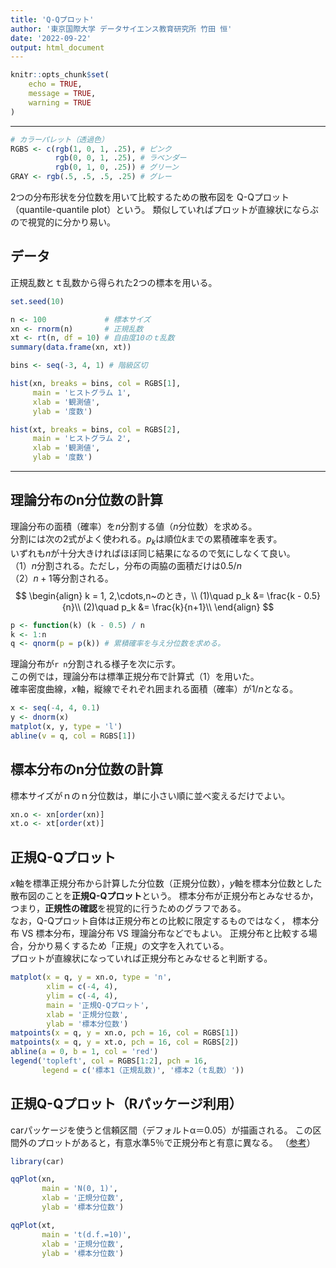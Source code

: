 ---
title: 'Q-Qプロット'
author: '東京国際大学 データサイエンス教育研究所 竹田 恒'
date: '2022-09-22'
output: html_document
---

```{r setup, include=FALSE}
knitr::opts_chunk$set(
	echo = TRUE,
	message = TRUE,
	warning = TRUE
)
```

------------------------------------------------------------------------

```{r echo=FALSE}
# カラーパレット（透過色）
RGBS <- c(rgb(1, 0, 1, .25), # ピンク
          rgb(0, 0, 1, .25), # ラベンダー
          rgb(0, 1, 0, .25)) # グリーン
GRAY <- rgb(.5, .5, .5, .25) # グレー
```

2つの分布形状を分位数を用いて比較するための散布図を
Q-Qプロット（quantile-quantile plot）という。
類似していればプロットが直線状にならぶので視覚的に分かり易い。

## データ

正規乱数とｔ乱数から得られた2つの標本を用いる。

```{r}
set.seed(10)

n <- 100             # 標本サイズ
xn <- rnorm(n)       # 正規乱数
xt <- rt(n, df = 10) # 自由度10のｔ乱数
summary(data.frame(xn, xt))
```

```{r}
bins <- seq(-3, 4, 1) # 階級区切

hist(xn, breaks = bins, col = RGBS[1], 
     main = 'ヒストグラム 1', 
     xlab = '観測値', 
     ylab = '度数')

hist(xt, breaks = bins, col = RGBS[2],
     main = 'ヒストグラム 2', 
     xlab = '観測値', 
     ylab = '度数')
```

------------------------------------------------------------------------

## 理論分布のn分位数の計算

理論分布の面積（確率）を$n$分割する値（$n$分位数）を求める。\
分割には次の2式がよく使われる。$p_k$は順位$k$までの累積確率を表す。\
いずれも$n$が十分大きければほぼ同じ結果になるので気にしなくて良い。\
（1）$n$分割される。ただし，分布の両脇の面積だけは$0.5/n$\
（2）$n+1$等分割される。\
$$
\begin{align}
  k = 1, 2,\cdots,n~のとき，\\
  (1)\quad p_k &= \frac{k - 0.5}{n}\\
  (2)\quad p_k &= \frac{k}{n+1}\\
\end{align}
$$

```{r}
p <- function(k) (k - 0.5) / n
k <- 1:n
q <- qnorm(p = p(k)) # 累積確率を与え分位数を求める。
```

理論分布が`r n`分割される様子を次に示す。\
この例では，理論分布は標準正規分布で計算式（1）を用いた。\
確率密度曲線，$x$軸，縦線でそれぞれ囲まれる面積（確率）が$1/n$となる。

```{r}
x <- seq(-4, 4, 0.1)
y <- dnorm(x)
matplot(x, y, type = 'l')
abline(v = q, col = RGBS[1])
```

## 標本分布のn分位数の計算

標本サイズがｎのｎ分位数は，単に小さい順に並べ変えるだけでよい。

```{r}
xn.o <- xn[order(xn)]
xt.o <- xt[order(xt)]
```

## 正規Q-Qプロット
$x$軸を標準正規分布から計算した分位数（正規分位数），$y$軸を標本分位数とした散布図のことを**正規Q-Qプロット**という。
標本分布が正規分布とみなせるか，つまり，**正規性の確認**を視覚的に行うためのグラフである。\
なお，Q-Qプロット自体は正規分布との比較に限定するものではなく，
標本分布 VS 標本分布，理論分布 VS 理論分布などでもよい。
正規分布と比較する場合，分かり易くするため「正規」の文字を入れている。\
プロットが直線状になっていれば正規分布とみなせると判断する。

```{r}
matplot(x = q, y = xn.o, type = 'n',
        xlim = c(-4, 4),
        ylim = c(-4, 4),
        main = '正規Q-Qプロット',
        xlab = '正規分位数',
        ylab = '標本分位数')
matpoints(x = q, y = xn.o, pch = 16, col = RGBS[1])
matpoints(x = q, y = xt.o, pch = 16, col = RGBS[2])
abline(a = 0, b = 1, col = 'red')
legend('topleft', col = RGBS[1:2], pch = 16,
       legend = c('標本1（正規乱数)', '標本2（ｔ乱数）'))
```

## 正規Q-Qプロット（Rパッケージ利用）

carパッケージを使うと信頼区間（デフォルトα＝0.05）が描画される。 この区間外のプロットがあると，有意水準5％で正規分布と有意に異なる。 （[参考](https://lbelzile.github.io/lineaRmodels/qqplot.html)）

```{r message=FALSE}
library(car)

qqPlot(xn,
       main = 'N(0, 1)',
       xlab = '正規分位数',
       ylab = '標本分位数')

qqPlot(xt, 
       main = 't(d.f.=10)',
       xlab = '正規分位数',
       ylab = '標本分位数')
```
